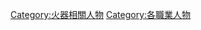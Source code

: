 {{Catmore}}
{{Commonscat|Snipers}}

[[Category:火器相關人物|Category:火器相關人物]]
[[Category:各職業人物|Category:各職業人物]]